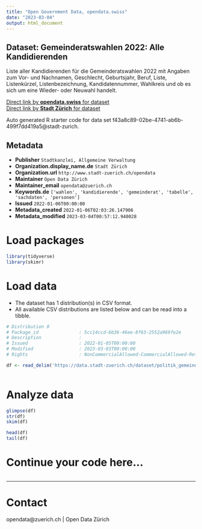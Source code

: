 ```yaml
---
title: "Open Government Data, opendata.swiss"
date: "2023-03-04"
output: html_document
---
```


## Dataset: Gemeinderatswahlen 2022: Alle Kandidierenden

Liste aller Kandidierenden für die Gemeinderatswahlen 2022 mit Angaben zum Vor- und Nachnamen, Geschlecht, Geburtsjahr, Beruf, Liste, Listenkürzel, Listenbezeichnung, Kandidatennummer, Wahlkreis und ob es sich um eine Wieder- oder Neuwahl handelt.


[Direct link by **opendata.swiss** for dataset](https://opendata.swiss/de/dataset/gemeinderatswahlen-2022-alle-kandidierenden)<br>
[Direct link by **Stadt Zürich** for dataset](https://data.stadt-zuerich.ch/dataset/politik_gemeinderatswahlen_2022_kandidierende)

Auto generated R starter code for data set f43a8c89-02be-4741-ab6b-499f7dd419a5@stadt-zurich.

## Metadata

- **Publisher** `Stadtkanzlei, Allgemeine Verwaltung`
- **Organization.display_name.de** `Stadt Zürich`
- **Organization.url** `http://www.stadt-zuerich.ch/opendata`
- **Maintainer** `Open Data Zürich`
- **Maintainer_email** `opendata@zuerich.ch`
- **Keywords.de** `['wahlen', 'kandidierende', 'gemeinderat', 'tabelle', 'sachdaten', 'personen']`
- **Issued** `2022-01-06T00:00:00`
- **Metadata_created** `2022-01-06T02:03:26.147906`
- **Metadata_modified** `2023-03-04T00:57:12.940028`


# Load packages

```r

library(tidyverse)
library(skimr)

```

# Load data

-   The dataset has 1 distribution(s) in CSV format.
-   All available CSV distributions are listed below and can be read into a tibble.

```r

# Distribution 0
# Package_id               : 5cc14ccd-6b36-46ee-8f63-2552a969fe2e
# Description              : 
# Issued                   : 2022-01-05T00:00:00
# Modified                 : 2023-03-03T00:00:00
# Rights                   : NonCommercialAllowed-CommercialAllowed-ReferenceNotRequired

df <- read_delim('https://data.stadt-zuerich.ch/dataset/politik_gemeinderatswahlen_2022_kandidierende/download/gemeinderatswahlen_2022_kandidierende.csv')



```

# Analyze data

```r

glimpse(df)
str(df)
skim(df)

head(df)
tail(df)

```

# Continue your code here...

```r

```

------------------------------------------------------------------------

# Contact

opendata@zuerich.ch | Open Data Zürich
